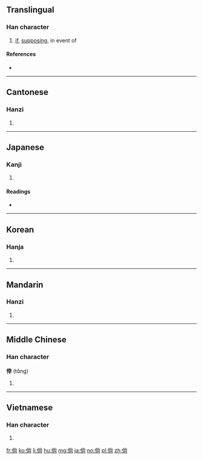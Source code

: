 ==Translingual==

===Han character===
{{Han char|rn=9|rad=人|as=08|sn=10|four=29227|canj=OFBR|ids=⿰亻尚}}

# [[if]], [[supposing]], in event of

====References====
* {{Han ref|kx=0108.030|dkj=00774|dj=0229.140|hdz=10177.010|uh=5018|ud=20504|bh=ADD5|bd=44501}}

----

==Cantonese==

===Hanzi===
{{yue-hanzi|jyut=|y=seung4, tong2}}

# {{defn|lang=yue|sort=人08}}

----

==Japanese==

===Kanji===
{{ja-kanji|grade=|rs=人08}}

# {{defn|lang=ja|sort=人08}}

====Readings====
* {{ja-readings|on=[[しょう]] (shō), [[とう]] (tō)|kun=[[もし]] (moshi), [[たちもとほる]] (tachimotohoru)}}

----

==Korean==

===Hanja===
{{ko-hanja|hangeul=당|rv=dang|mr=tang}}

# {{defn|lang=ko|sort=人08}}

----

==Mandarin==

===Hanzi===
{{cmn-hanzi|pin=[[tǎng]] ([[tang3]]), [[cháng]] ([[chang2]])|wg=t'ang<sup>3</sup>}}

# {{defn|lang=cmn|sort=人08}}

----

==Middle Chinese==

===Han character===
'''倖''' (tɑ̌ng)

# {{defn|lang=ltc|sort=人08}}

----

==Vietnamese==

===Han character===
{{vi-hantu|[[thảng]], [[thẳng]], [[người]], [[thoáng]], [[thoảng]], [[thằng]], [[thoang]], [[thoắng]]|rs=人08}}

# {{defn|lang=vi|sort=人08}}

[[fr:倘]]
[[ko:倘]]
[[li:倘]]
[[hu:倘]]
[[mg:倘]]
[[ja:倘]]
[[no:倘]]
[[pl:倘]]
[[zh:倘]]